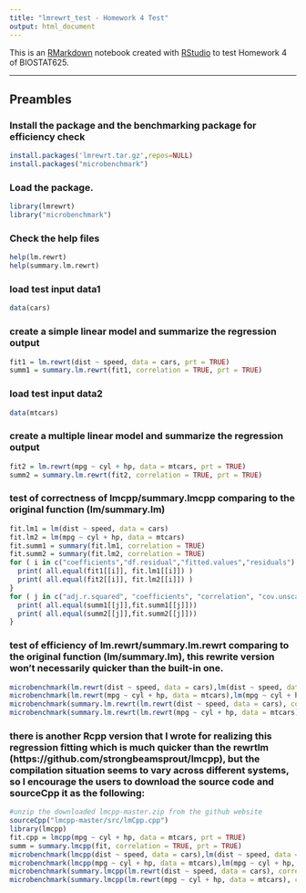 ```yaml
---
title: "lmrewrt_test - Homework 4 Test"
output: html_document
---
```


This is an [RMarkdown](https://rmarkdown.rstudio.com/) notebook created with [RStudio](https://rstudio.com) to test Homework 4 of BIOSTAT625.

---

## Preambles

### Install the package and the benchmarking package for efficiency check
```r
install.packages('lmrewrt.tar.gz',repos=NULL)
install.packages("microbenchmark")
```

### Load the package.
```r
library(lmrewrt)
library("microbenchmark")
```

### Check the help files
```r
help(lm.rewrt)
help(summary.lm.rewrt)
```

### load test input data1
```r
data(cars)
```

### create a simple linear model and summarize the regression output
```r
fit1 = lm.rewrt(dist ~ speed, data = cars, prt = TRUE)
summ1 = summary.lm.rewrt(fit1, correlation = TRUE, prt = TRUE)
```

### load test input data2
```r
data(mtcars)
```

### create a multiple linear model and summarize the regression output
```r
fit2 = lm.rewrt(mpg ~ cyl + hp, data = mtcars, prt = TRUE)
summ2 = summary.lm.rewrt(fit2, correlation = TRUE, prt = TRUE)
```

### test of correctness of lmcpp/summary.lmcpp comparing to the original function (lm/summary.lm)
```r
fit.lm1 = lm(dist ~ speed, data = cars)
fit.lm2 = lm(mpg ~ cyl + hp, data = mtcars)
fit.summ1 = summary(fit.lm1, correlation = TRUE)
fit.summ2 = summary(fit.lm2, correlation = TRUE) 
for ( i in c("coefficients","df.residual","fitted.values","residuals") ) {
  print( all.equal(fit1[[i]], fit.lm1[[i]]) )
  print( all.equal(fit2[[i]], fit.lm2[[i]]) )
}
for ( j in c("adj.r.squared", "coefficients", "correlation", "cov.unscaled", "fstatistic", "r.squared", "residuals", "sigma") ) {
  print( all.equal(summ1[[j]],fit.summ1[[j]]))
  print( all.equal(summ2[[j]],fit.summ2[[j]]))
}
```

### test of efficiency of lm.rewrt/summary.lm.rewrt comparing to the original function (lm/summary.lm), this rewrite version won't necessarily quicker than the built-in one.
```r
microbenchmark(lm.rewrt(dist ~ speed, data = cars),lm(dist ~ speed, data = cars))
microbenchmark(lm.rewrt(mpg ~ cyl + hp, data = mtcars),lm(mpg ~ cyl + hp, data = mtcars))
microbenchmark(summary.lm.rewrt(lm.rewrt(dist ~ speed, data = cars), correlation = TRUE, prt = FALSE),summary( lm(dist ~ speed, data = cars),correlation = TRUE))
microbenchmark(summary.lm.rewrt(lm.rewrt(mpg ~ cyl + hp, data = mtcars), correlation = TRUE, prt = FALSE),summary( lm(mpg ~ cyl + hp, data = mtcars),correlation = TRUE))
```

### there is another Rcpp version that I wrote for realizing this regression fitting which is much quicker than the rewrtlm (https://github.com/strongbeamsprout/lmcpp), but the compilation situation seems to vary across different systems, so I encourage the users to download the source code and sourceCpp it as the following:
```r
#unzip the downloaded lmcpp-master.zip from the github website
sourceCpp("lmcpp-master/src/lmCpp.cpp")
library(lmcpp)
fit.cpp = lmcpp(mpg ~ cyl + hp, data = mtcars, prt = TRUE)
summ = summary.lmcpp(fit, correlation = TRUE, prt = TRUE)
microbenchmark(lmcpp(dist ~ speed, data = cars),lm(dist ~ speed, data = cars))
microbenchmark(lmcpp(mpg ~ cyl + hp, data = mtcars),lm(mpg ~ cyl + hp, data = mtcars))
microbenchmark(summary.lmcpp(lm.rewrt(dist ~ speed, data = cars), correlation = TRUE, prt = FALSE),summary( lm(dist ~ speed, data = cars),correlation = TRUE))
microbenchmark(summary.lmcpp(lm.rewrt(mpg ~ cyl + hp, data = mtcars), correlation = TRUE, prt = FALSE),summary( lm(mpg ~ cyl + hp, data = mtcars),correlation = TRUE))
```
